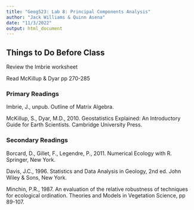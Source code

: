 ```yaml
---
title: "Geog523: Lab 8: Principal Components Analysis"
author: "Jack Williams & Quinn Asena"
date: "11/3/2022"
output: html_document
---
```


## Things to Do Before Class
Review the Imbrie worksheet

Read McKillup & Dyar pp 270-285

### Primary Readings
Imbrie, J., unpub. Outline of Matrix Algebra.

McKillup, S., Dyar, M.D., 2010. Geostatistics Explained: An Introductory Guide for Earth Scientists. Cambridge University Press.

### Secondary Readings
Borcard, D., Gillet, F., Legendre, P., 2011. Numerical Ecology with R. Springer, New York.

Davis, J.C., 1996. Statistics and Data Analysis in Geology, 2nd ed. John Wiley & Sons, New York.

Minchin, P.R., 1987. An evaluation of the relative robustness of techniques for ecological ordination.  Theories and Models in Vegetation Science, pp 89-107.
